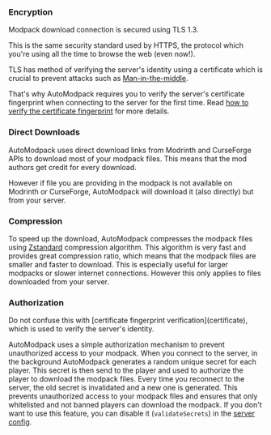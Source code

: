 ### Encryption

Modpack download connection is secured using TLS 1.3.

This is the same security standard used by HTTPS, the protocol which you're using all the time to browse the web (even now!).

TLS has method of verifying the server's identity using a certificate which is crucial to prevent attacks such as [Man-in-the-middle](https://en.wikipedia.org/wiki/Man-in-the-middle_attack).

That's why AutoModpack requires you to verify the server's certificate fingerprint when connecting to the server for the first time. Read [how to verify the certificate fingerprint](certificate) for more details.

### Direct Downloads

AutoModpack uses direct download links from Modrinth and CurseForge APIs to download most of your modpack files.
This means that the mod authors get credit for every download.

However if file you are providing in the modpack is not available on Modrinth or CurseForge, AutoModpack will download it (also directly) but from your server.

### Compression

To speed up the download, AutoModpack compresses the modpack files using [Zstandard](https://facebook.github.io/zstd/) compression algorithm.
This algorithm is very fast and provides great compression ratio, which means that the modpack files are smaller and faster to download.
This is especially useful for larger modpacks or slower internet connections.
However this only applies to files downloaded from your server.

### Authorization

<Callout>
Do not confuse this with [certificate fingerprint verification](certificate), which is used to verify the server's identity.
</Callout>

AutoModpack uses a simple authorization mechanism to prevent unauthorized access to your modpack.
When you connect to the server, in the background AutoModpack generates a random unique secret for each player. This secret is then send to the player and used to authorize the player to download the modpack files.
Every time you reconnect to the server, the old secret is invalidated and a new one is generated.
This prevents unauthorized access to your modpack files and ensures that only whitelisted and not banned players can download the modpack.
If you don't want to use this feature, you can disable it (`validateSecrets`) in the [server config](../configuration/server-config).
